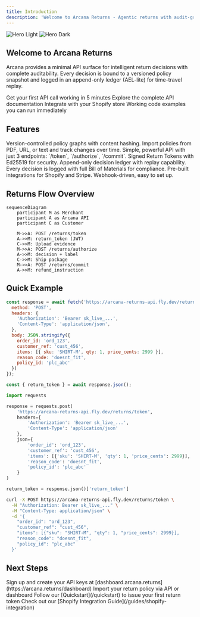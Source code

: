 ```yaml
---
title: Introduction
description: 'Welcome to Arcana Returns - Agentic returns with audit-grade logging'
---
```


<img
  className="block dark:hidden"
  src="/images/hero-light.svg"
  alt="Hero Light"
/>
<img
  className="hidden dark:block"
  src="/images/hero-dark.svg"
  alt="Hero Dark"
/>

## Welcome to Arcana Returns

Arcana provides a minimal API surface for intelligent return decisions with complete auditability. Every decision is bound to a versioned policy snapshot and logged in an append-only ledger (AEL-lite) for time-travel replay.

<CardGroup cols={2}>
  <Card
    title="Quickstart"
    icon="rocket"
    href="/quickstart"
  >
    Get your first API call working in 5 minutes
  </Card>
  <Card
    title="API Reference"
    icon="code"
    href="/api-reference/returns/token"
  >
    Explore the complete API documentation
  </Card>
  <Card
    title="Shopify Integration"
    icon="bag-shopping"
    href="/guides/shopify-integration"
  >
    Integrate with your Shopify store
  </Card>
  <Card
    title="Examples"
    icon="book"
    href="/guides/examples/complete-flow"
  >
    Working code examples you can run immediately
  </Card>
</CardGroup>

## Features

<AccordionGroup>
  <Accordion icon="fingerprint" title="Policy Snapshot Extractor">
    Version-controlled policy graphs with content hashing. Import policies from PDF, URL, or text and track changes over time.
  </Accordion>
  <Accordion icon="rotate" title="3-Step Returns API">
    Simple, powerful API with just 3 endpoints: `/token`, `/authorize`, `/commit`. Signed Return Tokens with Ed25519 for security.
  </Accordion>
  <Accordion icon="book-open" title="AEL-lite Audit Ledger">
    Append-only decision ledger with replay capability. Every decision is logged with full Bill of Materials for compliance.
  </Accordion>
  <Accordion icon="plug" title="Platform Adapters">
    Pre-built integrations for Shopify and Stripe. Webhook-driven, easy to set up.
  </Accordion>
</AccordionGroup>

## Returns Flow Overview

```mermaid
sequenceDiagram
    participant M as Merchant
    participant A as Arcana API
    participant C as Customer
    
    M->>A: POST /returns/token
    A->>M: return_token (JWT)
    C->>M: Upload evidence
    M->>A: POST /returns/authorize
    A->>M: decision + label
    C->>M: Ship package
    M->>A: POST /returns/commit
    A->>M: refund_instruction
```

## Quick Example

<CodeGroup>

```javascript Node.js
const response = await fetch('https://arcana-returns-api.fly.dev/returns/token', {
  method: 'POST',
  headers: {
    'Authorization': 'Bearer sk_live_...',
    'Content-Type': 'application/json',
  },
  body: JSON.stringify({
    order_id: 'ord_123',
    customer_ref: 'cust_456',
    items: [{ sku: 'SHIRT-M', qty: 1, price_cents: 2999 }],
    reason_code: 'doesnt_fit',
    policy_id: 'plc_abc'
  })
});

const { return_token } = await response.json();
```

```python Python
import requests

response = requests.post(
    'https://arcana-returns-api.fly.dev/returns/token',
    headers={
        'Authorization': 'Bearer sk_live_...',
        'Content-Type': 'application/json'
    },
    json={
        'order_id': 'ord_123',
        'customer_ref': 'cust_456',
        'items': [{'sku': 'SHIRT-M', 'qty': 1, 'price_cents': 2999}],
        'reason_code': 'doesnt_fit',
        'policy_id': 'plc_abc'
    }
)

return_token = response.json()['return_token']
```

```bash cURL
curl -X POST https://arcana-returns-api.fly.dev/returns/token \
  -H "Authorization: Bearer sk_live_..." \
  -H "Content-Type: application/json" \
  -d '{
    "order_id": "ord_123",
    "customer_ref": "cust_456",
    "items": [{"sku": "SHIRT-M", "qty": 1, "price_cents": 2999}],
    "reason_code": "doesnt_fit",
    "policy_id": "plc_abc"
  }'
```

</CodeGroup>

## Next Steps

<Steps>
  <Step title="Get API Keys">
    Sign up and create your API keys at [dashboard.arcana.returns](https://arcana.returns/dashboard)
  </Step>
  <Step title="Import Policy">
    Import your return policy via API or dashboard
  </Step>
  <Step title="Make Your First Call">
    Follow our [Quickstart](/quickstart) to issue your first return token
  </Step>
  <Step title="Integrate">
    Check out our [Shopify Integration Guide](/guides/shopify-integration)
  </Step>
</Steps>
